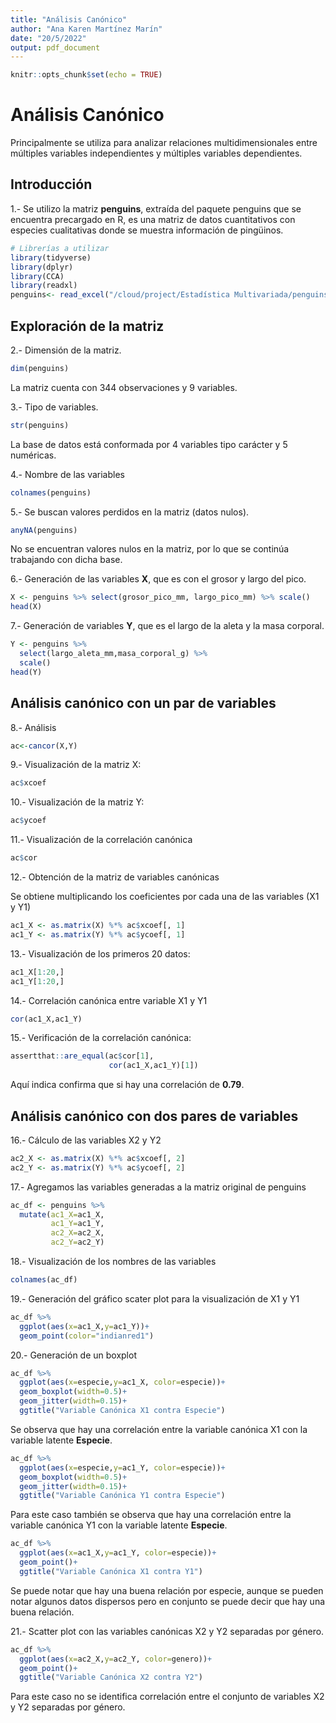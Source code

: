 ```yaml
---
title: "Análisis Canónico"
author: "Ana Karen Martínez Marín"
date: "20/5/2022"
output: pdf_document
---
```


```r
knitr::opts_chunk$set(echo = TRUE)
```

# Análisis Canónico

Principalmente se utiliza para analizar relaciones multidimensionales entre múltiples variables independientes y múltiples variables dependientes.

## Introducción


1.- Se utilizo la matriz **penguins**, extraída del paquete penguins que se encuentra precargado en R, es una matriz de datos cuantitativos con especies cualitativas donde se muestra información de pingüinos.

```r
# Librerías a utilizar
library(tidyverse)
library(dplyr)
library(CCA)
library(readxl)
penguins<- read_excel("/cloud/project/Estadística Multivariada/penguins.xlsx")

```

## Exploración de la matriz

2.- Dimensión de la matriz. 
```r
dim(penguins)
```
La matriz cuenta con 344 observaciones y 9 variables.


3.- Tipo de variables.
```r
str(penguins)
```
La base de datos está conformada por 4 variables tipo carácter y 5 numéricas.


4.- Nombre de las variables 
```r
colnames(penguins)
```

5.- Se buscan valores perdidos en la matriz (datos nulos).
```r
anyNA(penguins)
```
No se encuentran valores nulos en la matriz, por lo que se continúa trabajando con dicha base.


6.- Generación de las variables **X**, que es con el grosor y largo del pico.
```r
X <- penguins %>% select(grosor_pico_mm, largo_pico_mm) %>% scale()
head(X)
```

7.- Generación de variables **Y**, que es el largo de la aleta y la masa corporal.
```r
Y <- penguins %>%
  select(largo_aleta_mm,masa_corporal_g) %>%
  scale()
head(Y)
```

## Análisis canónico con un par de variables

8.- Análisis
```r
ac<-cancor(X,Y)

```

9.- Visualización de la matriz X:
```r
ac$xcoef
```

10.- Visualización de la matriz Y:
```r
ac$ycoef
```

11.- Visualización de la correlación canónica
```r
ac$cor
```

12.- Obtención de la matriz de variables canónicas

Se obtiene multiplicando los coeficientes por cada una de las variables (X1 y Y1)
```r
ac1_X <- as.matrix(X) %*% ac$xcoef[, 1]
ac1_Y <- as.matrix(Y) %*% ac$ycoef[, 1]
```

13.- Visualización de los primeros 20 datos:

```r
ac1_X[1:20,]
ac1_Y[1:20,]
```

14.- Correlación canónica entre variable X1 y Y1

```r
cor(ac1_X,ac1_Y)
```

15.- Verificación de la correlación canónica:

```r
assertthat::are_equal(ac$cor[1], 
                      cor(ac1_X,ac1_Y)[1])
```
Aquí indica confirma que si hay una correlación de **0.79**.


## Análisis canónico con dos pares de variables
16.- Cálculo de las variables X2 y Y2

```r
ac2_X <- as.matrix(X) %*% ac$xcoef[, 2]
ac2_Y <- as.matrix(Y) %*% ac$ycoef[, 2]

```

17.- Agregamos las variables generadas a la matriz original de penguins

```r
ac_df <- penguins %>% 
  mutate(ac1_X=ac1_X,
         ac1_Y=ac1_Y,
         ac2_X=ac2_X,
         ac2_Y=ac2_Y)
```

18.- Visualización de los nombres de las variables

```r
colnames(ac_df)
```

19.- Generación del gráfico scater plot para la visualización de X1 y Y1

```r
ac_df %>% 
  ggplot(aes(x=ac1_X,y=ac1_Y))+
  geom_point(color="indianred1")
```

20.- Generación de un boxplot

```r
ac_df %>% 
  ggplot(aes(x=especie,y=ac1_X, color=especie))+
  geom_boxplot(width=0.5)+
  geom_jitter(width=0.15)+
  ggtitle("Variable Canónica X1 contra Especie")
```
 
Se observa que hay una correlación entre la variable canónica X1 con la variable latente **Especie**.


```r
ac_df %>% 
  ggplot(aes(x=especie,y=ac1_Y, color=especie))+
  geom_boxplot(width=0.5)+
  geom_jitter(width=0.15)+
  ggtitle("Variable Canónica Y1 contra Especie")
```
Para este caso también se observa que hay una correlación entre la variable canónica Y1 con la variable latente **Especie**.

```r
ac_df %>% 
  ggplot(aes(x=ac1_X,y=ac1_Y, color=especie))+
  geom_point()+
  ggtitle("Variable Canónica X1 contra Y1")
```
Se puede notar que hay una buena relación por especie, aunque se pueden notar algunos datos dispersos pero en conjunto se puede decir que hay una buena relación.


21.- Scatter plot con las variables canónicas X2 y Y2 separadas por género.

```r
ac_df %>% 
  ggplot(aes(x=ac2_X,y=ac2_Y, color=genero))+
  geom_point()+
  ggtitle("Variable Canónica X2 contra Y2")
```

Para este caso no se identifica correlación entre el conjunto de variables X2 y Y2 separadas por género.
